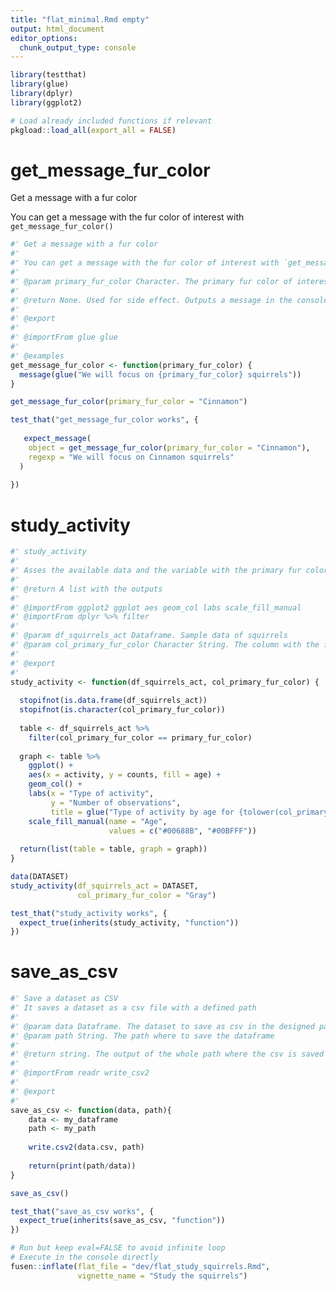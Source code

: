 ```yaml
---
title: "flat_minimal.Rmd empty"
output: html_document
editor_options: 
  chunk_output_type: console
---
```


```r
library(testthat)
library(glue)
library(dplyr)
library(ggplot2)
```

<!--
 You need to run the 'description' chunk in the '0-dev_history.Rmd' file before continuing your code there.
-->

```r
# Load already included functions if relevant
pkgload::load_all(export_all = FALSE)
```

# get_message_fur_color

Get a message with a fur color

You can get a message with the fur color of interest with `get_message_fur_color()`
    
```r
#' Get a message with a fur color
#' 
#' You can get a message with the fur color of interest with `get_message_fur_color()`
#' 
#' @param primary_fur_color Character. The primary fur color of interest
#'
#' @return None. Used for side effect. Outputs a message in the console
#' 
#' @export
#' 
#' @importFrom glue glue
#' 
#' @examples
get_message_fur_color <- function(primary_fur_color) {
  message(glue("We will focus on {primary_fur_color} squirrels"))
}
```
  
```r
get_message_fur_color(primary_fur_color = "Cinnamon")
```
  
```r
test_that("get_message_fur_color works", {
  
   expect_message(
    object = get_message_fur_color(primary_fur_color = "Cinnamon"), 
    regexp = "We will focus on Cinnamon squirrels"
  )
  
})
```
  
# study_activity
    
```r
#' study_activity
#' 
#' Asses the available data and the variable with the primary fur colors of the squirrels. Then, generates a table and a graph.
#' 
#' @return A list with the outputs
#' 
#' @importFrom ggplot2 ggplot aes geom_col labs scale_fill_manual
#' @importFrom dplyr %>% filter
#' 
#' @param df_squirrels_act Dataframe. Sample data of squirrels
#' @param col_primary_fur_color Character String. The column with the fur colors
#' 
#' @export
#'
study_activity <- function(df_squirrels_act, col_primary_fur_color) {
  
  stopifnot(is.data.frame(df_squirrels_act))
  stopifnot(is.character(col_primary_fur_color))
  
  table <- df_squirrels_act %>% 
    filter(col_primary_fur_color == primary_fur_color)
    
  graph <- table %>% 
    ggplot() +
    aes(x = activity, y = counts, fill = age) +
    geom_col() +
    labs(x = "Type of activity",
         y = "Number of observations",
         title = glue("Type of activity by age for {tolower(col_primary_fur_color)} squirrels")) +
    scale_fill_manual(name = "Age",
                      values = c("#00688B", "#00BFFF"))
  
  return(list(table = table, graph = graph))
}
```
  
```r
data(DATASET)
study_activity(df_squirrels_act = DATASET, 
               col_primary_fur_color = "Gray")
```
  
```r
test_that("study_activity works", {
  expect_true(inherits(study_activity, "function")) 
})
```


# save_as_csv
    
```r
#' Save a dataset as CSV
#' It saves a dataset as a csv file with a defined path
#' 
#' @param data Dataframe. The dataset to save as csv in the designed path 
#' @param path String. The path where to save the dataframe
#' 
#' @return string. The output of the whole path where the csv is saved
#' 
#' @importFrom readr write_csv2 
#' 
#' @export
#' 
save_as_csv <- function(data, path){
    data <- my_dataframe
    path <- my_path
    
    write.csv2(data.csv, path)
    
    return(print(path/data))
}
```
  
```r
save_as_csv()
```
  
```r
test_that("save_as_csv works", {
  expect_true(inherits(save_as_csv, "function")) 
})
```
  



```r
# Run but keep eval=FALSE to avoid infinite loop
# Execute in the console directly
fusen::inflate(flat_file = "dev/flat_study_squirrels.Rmd", 
               vignette_name = "Study the squirrels")

```



